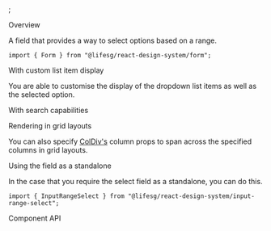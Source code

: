 
<Meta of={FormRangeSelectStories} />;

<Title>Form.RangeSelect</Title>

<Secondary>Overview</Secondary>

A field that provides a way to select options based on a range.

```tsx
import { Form } from "@lifesg/react-design-system/form";
```

<Canvas of={FormRangeSelectStories.Default} />

<Heading3>With custom list item display</Heading3>

You are able to customise the display of the dropdown list items as well as the selected option.

<Canvas of={FormRangeSelectStories.WithCustomListItemDisplay} />

<Heading3>With search capabilities</Heading3>

<Canvas of={FormRangeSelectStories.WithSearch} />

<Heading3>Rendering in grid layouts</Heading3>

You can also specify [ColDiv's](/docs/getting-started-layout-column-divs--column-divs)
column props to span across the specified columns in grid layouts.

<Canvas of={FormRangeSelectStories.RenderingInGridLayout} />

<Heading3>Using the field as a standalone</Heading3>

In the case that you require the select field as a standalone, you can do this.

```tsx
import { InputRangeSelect } from "@lifesg/react-design-system/input-range-select";
```

<Canvas of={FormRangeSelectStories.StandaloneUsage} />

<Secondary>Component API</Secondary>

<PropsTable />

